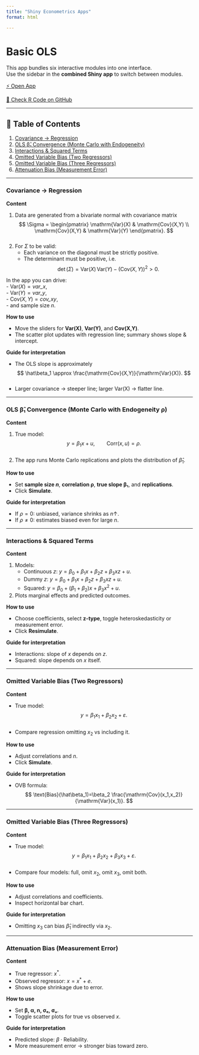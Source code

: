 ```yaml
---
title: "Shiny Econometrics Apps"
format: html

---
```


# Basic OLS

This app bundles six interactive modules into one interface.  
Use the sidebar in the **combined Shiny app** to switch between modules.

[⚡ Open App](https://felixnoth.shinyapps.io/basic_ols/){target="_blank"}

[🔧 Check R Code on GitHub](https://github.com/felixnoth/Shiny-Econometrics/tree/main/apps/basic_ols){target="_blank"} 

---

## 📑 Table of Contents

1. [Covariance → Regression](#covariance--regression)  
2. [OLS β̂₁ Convergence (Monte Carlo with Endogeneity)](#ols-β₁-convergence-monte-carlo-with-endogeneity-ρ)  
3. [Interactions & Squared Terms](#interactions--squared-terms)  
4. [Omitted Variable Bias (Two Regressors)](#omitted-variable-bias-two-regressors)  
5. [Omitted Variable Bias (Three Regressors)](#omitted-variable-bias-three-regressors)  
6. [Attenuation Bias (Measurement Error)](#attenuation-bias-measurement-error)  

---

### Covariance → Regression

**Content**

1. Data are generated from a bivariate normal with covariance matrix  
   $$
   \Sigma = \begin{pmatrix}
   \mathrm{Var}(X) & \mathrm{Cov}(X,Y) \\
   \mathrm{Cov}(X,Y) & \mathrm{Var}(Y)
   \end{pmatrix}.
   $$  
2. For $\Sigma$ to be valid:  
   - Each variance on the diagonal must be strictly positive.  
   - The determinant must be positive, i.e.  
     $$
     \det(\Sigma)
     = \mathrm{Var}(X)\,\mathrm{Var}(Y)\;-\;\bigl(\mathrm{Cov}(X,Y)\bigr)^2
     >0.
     $$

In the app you can drive:  
- $\mathrm{Var}(X)=\mathit{var\_x}$,  
- $\mathrm{Var}(Y)=\mathit{var\_y}$,  
- $\mathrm{Cov}(X,Y)=\mathit{cov\_xy}$,  
- and sample size $n$.

**How to use**

- Move the sliders for **Var(X)**, **Var(Y)**, and **Cov(X,Y)**.  
- The scatter plot updates with regression line; summary shows slope & intercept.

**Guide for interpretation**

- The OLS slope is approximately  
  $$
  \hat\beta_1 \approx \frac{\mathrm{Cov}(X,Y)}{\mathrm{Var}(X)}.
  $$  
- Larger covariance → steeper line; larger Var(X) → flatter line.  

---

### OLS β̂₁ Convergence (Monte Carlo with Endogeneity ρ)

**Content**

1. True model:  
   $$
   y = \beta_1 x + u, \qquad \mathrm{Corr}(x,u)=\rho.
   $$  
2. The app runs Monte Carlo replications and plots the distribution of $\hat\beta_1$.

**How to use**

- Set **sample size $n$**, **correlation ρ**, **true slope β₁**, and **replications**.  
- Click **Simulate**.  

**Guide for interpretation**

- If $\rho=0$: unbiased, variance shrinks as $n↑$.  
- If $\rho≠0$: estimates biased even for large $n$.

---

### Interactions & Squared Terms

**Content**

1. Models:  
   - Continuous $z$: $y=\beta_0+\beta_1 x+\beta_2 z+\beta_3 xz+u$.  
   - Dummy $z$: $y=\beta_0+\beta_1 x+\beta_2 z+\beta_3 xz+u$.  
   - Squared: $y=\beta_0+(\beta_1+\beta_2)x+\beta_3 x^2+u$.  
2. Plots marginal effects and predicted outcomes.

**How to use**

- Choose coefficients, select **z-type**, toggle heteroskedasticity or measurement error.  
- Click **Resimulate**.

**Guide for interpretation**

- Interactions: slope of $x$ depends on $z$.  
- Squared: slope depends on $x$ itself.  

---

### Omitted Variable Bias (Two Regressors)

**Content**

- True model:  
  $$
  y = \beta_1 x_1 + \beta_2 x_2 + \varepsilon.
  $$  
- Compare regression omitting $x_2$ vs including it.

**How to use**

- Adjust correlations and $n$.  
- Click **Simulate**.

**Guide for interpretation**

- OVB formula:  
  $$
  \text{Bias}(\hat\beta_1)=\beta_2 \frac{\mathrm{Cov}(x_1,x_2)}{\mathrm{Var}(x_1)}.
  $$  

---

### Omitted Variable Bias (Three Regressors)

**Content**

- True model:  
  $$
  y = \beta_1 x_1 + \beta_2 x_2 + \beta_3 x_3 + \varepsilon.
  $$  
- Compare four models: full, omit $x_2$, omit $x_3$, omit both.

**How to use**

- Adjust correlations and coefficients.  
- Inspect horizontal bar chart.

**Guide for interpretation**

- Omitting $x_3$ can bias $\hat\beta_1$ indirectly via $x_2$.  

---

### Attenuation Bias (Measurement Error)

**Content**

- True regressor: $x^*$.  
- Observed regressor: $x=x^*+e$.  
- Shows slope shrinkage due to error.

**How to use**

- Set **β, α, n, σₑ, σᵤ**.  
- Toggle scatter plots for true vs observed $x$.

**Guide for interpretation**

- Predicted slope: $\beta \cdot \text{Reliability}$.  
- More measurement error → stronger bias toward zero.
